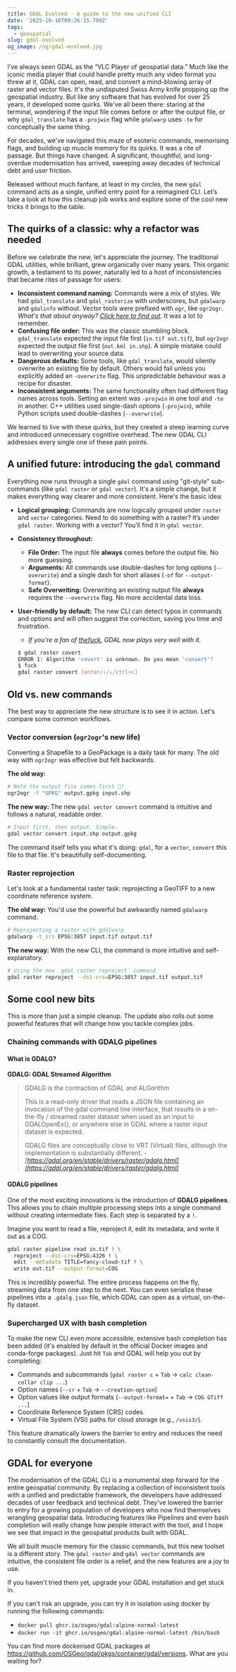 ```yaml
---
title: GDAL Evolved - A guide to the new unified CLI
date: '2025-10-16T09:26:15.799Z'
tags:
  - geospatial
slug: gdal-evolved
og_image: /og/gdal-evolved.jpg
---
```

I’ve always seen GDAL as the “VLC Player of geospatial data.” Much like the iconic media player that could handle pretty much any video format you threw at it, GDAL can open, read, and convert a mind-blowing array of raster and vector files. It's the undisputed Swiss Army knife propping up the geospatial industry. But like any software that has evolved for over 25 years, it developed some quirks. We've all been there: staring at the terminal, wondering if the input file comes before or after the output file, or why `gdal_translate` has a `-projwin` flag while `gdalwarp` uses `-te` for conceptually the same thing.

For decades, we've navigated this maze of esoteric commands, memorising flags, and building up muscle memory for its quirks. It was a rite of passage. But things have changed. A significant, thoughtful, and long-overdue modernisation has arrived, sweeping away decades of technical debt and user friction.

Released without much fanfare, at least in my circles, the new `gdal` command acts as a single, unified entry point for a reimagined CLI. Let’s take a look at how this cleanup job works and explore some of the cool new tricks it brings to the table.

## The quirks of a classic: why a refactor was needed

Before we celebrate the new, let's appreciate the journey. The traditional GDAL utilities, while brilliant, grew organically over many years. This organic growth, a testament to its power, naturally led to a host of inconsistencies that became rites of passage for users:

- **Inconsistent command naming:** Commands were a mix of styles. We had `gdal_translate` and `gdal_rasterize` with underscores, but `gdalwarp` and `gdalinfo` without. Vector tools were prefixed with `ogr`, like `ogr2ogr`. _What's that about anyway? [Click here to find out](https://gdal.org/en/stable/faq.html#what-is-this-ogr-stuff)._ It was a lot to remember.
- **Confusing file order:** This was the classic stumbling block. `gdal_translate` expected the input file first (`in.tif out.tif`), but `ogr2ogr` expected the output file first (`out.kml in.shp`). A simple mistake could lead to overwriting your source data.
- **Dangerous defaults:** Some tools, like `gdal_translate`, would silently overwrite an existing file by default. Others would fail unless you explicitly added an `-overwrite` flag. This unpredictable behaviour was a recipe for disaster.
- **Inconsistent arguments:** The same functionality often had different flag names across tools. Setting an extent was `-projwin` in one tool and `-te` in another. C++ utilities used single-dash options (`-projwin`), while Python scripts used double-dashes (`--overwrite`).

We learned to live with these quirks, but they created a steep learning curve and introduced unnecessary cognitive overhead. The new GDAL CLI addresses every single one of these pain points.

## A unified future: introducing the `gdal` command

Everything now runs through a single `gdal` command using "git-style" sub-commands (like `gdal raster` or `gdal vector`). It's a simple change, but it makes everything way clearer and more consistent. Here's the basic idea:

- **Logical grouping:** Commands are now logically grouped under `raster` and `vector` categories. Need to do something with a raster? It’s under `gdal raster`. Working with a vector? You’ll find it in `gdal vector`.
- **Consistency throughout:**
  - **File Order:** The input file **always** comes before the output file. No more guessing.
  - **Arguments:** All commands use double-dashes for long options (`--overwrite`) and a single dash for short aliases (`-of` for `--output-format`).
  - **Safe Overwriting:** Overwriting an existing output file **always** requires the `--overwrite` flag. No more accidental data loss.
- **User-friendly by default:** The new CLI can detect typos in commands and options and will often suggest the correction, saving you time and frustration.

  - _If you're a fan of [thefuck](https://github.com/nvbn/thefuck), GDAL now plays very well with it._

  ```bash
  $ gdal raster covert
  ERROR 1: Algorithm 'covert' is unknown. Do you mean 'convert'?
  $ fuck
  gdal raster convert [enter/↑/↓/ctrl+c]
  ```

## Old vs. new commands

The best way to appreciate the new structure is to see it in action. Let's compare some common workflows.

### Vector conversion (`ogr2ogr`'s new life)

Converting a Shapefile to a GeoPackage is a daily task for many. The old way with `ogr2ogr` was effective but felt backwards.

**The old way:**

```bash
# Note the output file comes first 🫠!
ogr2ogr -f "GPKG" output.gpkg input.shp
```

**The new way:** The new `gdal vector convert` command is intuitive and follows a natural, readable order.

```bash
# Input first, then output. Simple.
gdal vector convert input.shp output.gpkg
```

The command itself tells you what it's doing: `gdal`, for a `vector`, `convert` this file to that file. It's beautifully self-documenting.

### Raster reprojection

Let's look at a fundamental raster task: reprojecting a GeoTIFF to a new coordinate reference system.

**The old way:** You'd use the powerful but awkwardly named `gdalwarp` command.

```bash
# Reprojecting a raster with gdalwarp
gdalwarp -t_srs EPSG:3857 input.tif output.tif
```

**The new way:** With the new CLI, the command is more intuitive and self-explanatory.

```bash
# Using the new `gdal raster reproject` command
gdal raster reproject --dst-crs=EPSG:3857 input.tif output.tif
```

## Some cool new bits

This is more than just a simple cleanup. The update also rolls out some powerful features that will change how you tackle complex jobs.

### Chaining commands with GDALG pipelines

#### What is GDALG?

**GDALG: GDAL Streamed Algorithm**

> GDALG is the contraction of GDAL and ALGorithm
>
> This is a read-only driver that reads a JSON file containing an invocation of the gdal command line interface, that results in a on-the-fly / streamed raster dataset when used as an input to GDALOpenEx(), or anywhere else in GDAL where a raster input dataset is expected.
>
> GDALG files are conceptually close to VRT (Virtual) files, although the implementation is substantially different. - _[https://gdal.org/en/stable/drivers/raster/gdalg.html](https://gdal.org/en/stable/drivers/raster/gdalg.html)_

#### GDALG pipelines

One of the most exciting innovations is the introduction of **GDALG pipelines**. This allows you to chain multiple processing steps into a single command without creating intermediate files. Each step is separated by a `!`.

Imagine you want to read a file, reproject it, edit its metadata, and write it out as a COG.

```bash
gdal raster pipeline read in.tif ! \
  reproject --dst-crs=EPSG:4326 ! \
  edit --metadata TITLE=fancy-cloud-tif ! \
  write out.tif --output-format=COG
```

This is incredibly powerful. The entire process happens on the fly, streaming data from one step to the next. You can even serialize these pipelines into a `.gdalg.json` file, which GDAL can open as a virtual, on-the-fly dataset.

### Supercharged UX with bash completion

To make the new CLI even more accessible, extensive bash completion has been added (it's enabled by default in the official Docker images and conda-forge packages). Just hit `Tab` and GDAL will help you out by completing:

- Commands and subcommands (`gdal raster c` + `Tab` → `calc clean-collar clip ...`)
- Option names (`--cr` + `Tab` → `--creation-option`)
- Option values like output formats (`--output-format=` + `Tab` → `COG GTiff ...`)
- Coordinate Reference System (CRS) codes.
- Virtual File System (VSI) paths for cloud storage (e.g., `/vsis3/`).

This feature dramatically lowers the barrier to entry and reduces the need to constantly consult the documentation.

## GDAL for everyone

The modernisation of the GDAL CLI is a monumental step forward for the entire geospatial community. By replacing a collection of inconsistent tools with a unified and predictable framework, the developers have addressed decades of user feedback and technical debt. They’ve lowered the barrier to entry for a growing population of developers who now find themselves wrangling geospatial data. Introducing features like Pipelines and even bash completion will really change how people interact with the tool, and I hope we see that impact in the geospatial products built with GDAL.

We all built muscle memory for the classic commands, but this new toolset is a different story. The `gdal raster` and `gdal vector` commands are intuitive, the consistent file order is a relief, and the new features are a joy to use.

If you haven't tried them yet, upgrade your GDAL installation and get stuck in.

If you can't risk an upgrade, you can try it in isolation using docker by running the following commands:

- `docker pull ghcr.io/osgeo/gdal:alpine-normal-latest`
- `docker run -it ghcr.io/osgeo/gdal:alpine-normal-latest /bin/bash`

You can find more dockerised GDAL packages at https://github.com/OSGeo/gdal/pkgs/container/gdal/versions. What are you waiting for?
